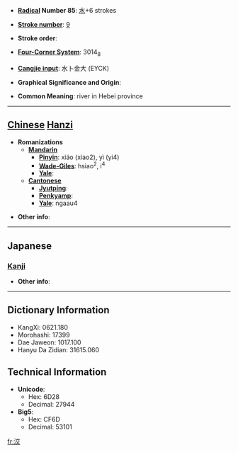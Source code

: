 * '''[[Wiktionary:Chinese radical index| Radical]] Number 85''': [[Wiktionary:Chinese radical index 水|水]]+6 strokes

* '''[[Wiktionary:Chinese total strokes index|Stroke number]]''': [[Wiktionary:Chinese total strokes index 9|9]]

* '''Stroke order''': 

* '''[[Wiktionary:Chinese four corner index|Four-Corner System]]''': 3014<sub>8</sub>

* '''[[Wiktionary:Chinese Cangjie index|Cangjie input]]''': 水卜金大 (EYCK)

* '''Graphical Significance and Origin''': 

* '''Common Meaning''': river in Hebei province

----

== [[Chinese]] [[Hanzi]] ==

* '''Romanizations'''
** '''[[Mandarin]]'''
*** '''[[Pinyin]]''': xiáo (xiao2), yì (yi4)
*** '''[[Wade-Giles]]''': hsiao<sup>2</sup>, i<sup>4</sup>
*** '''[[Yale]]''': 
** '''[[Cantonese]]'''
*** '''[[Jyutping]]''':
*** '''[[Penkyamp]]''': 
*** '''[[Yale]]''': ngaau4

* '''Other info''': 

----

==Japanese==
===[[Kanji]]===
{{kanji|on readings=[[こう]] (kō), [[きょう]] (kyō)
|kun readings=
}}

* '''Other info''':  

----

== Dictionary Information ==

* KangXi: 0621.180
* Morohashi: 17399
* Dae Jaweon: 1017.100
* Hanyu Da Zidian: 31615.060

== Technical Information ==

* '''Unicode''':
** Hex: 6D28
** Decimal: 27944
* '''Big5''':
** Hex: CF6D
** Decimal: 53101

[[fr:洨]]